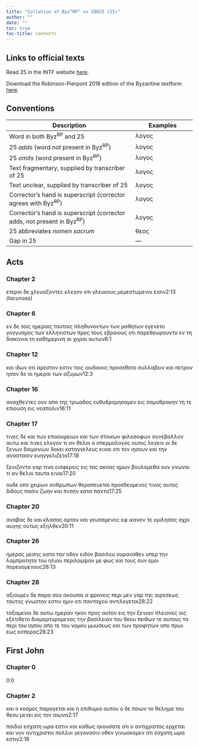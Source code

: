 ```yaml
---
title: "Collation of Byz^RP^ vs 20025 (25)"
author: ""
date: ""
toc: true
toc-title: Contents
---
```


::: {.callout-note appearance="minimal" icon="false" collapse="true"}
# Links to official texts

Read 25 in the INTF website [here](https://ntvmr.uni-muenster.de/manuscript-workspace?docID=20025).

Download the Robinson-Pierpont 2018 edition of the Byzantine textform [here](https://web.archive.org/web/20210413060536/https://byzantinetext.com/wp-content/uploads/2021/03/robinson-pierpont-2018-gnt-edition.pdf).


:::


::: {.callout-note appearance="minimal" icon="false" collapse="true"}
# Conventions

| Description                                                              	| Examples                           	|
|--------------------------------------------------------------------------	|------------------------------------	|
| Word in both Byz^RP^ and 25                                   	| λογος                              	|
| 25 *adds* (word not present in Byz^RP^)                       	| [λογος]{.greek-added}            	|
| 25 *omits* (word present in Byz^RP^)                          	| [λογος]{.greek-omitted}          	|
| Text fragmentary, supplied by transcriber of 25               	| [λογος]{.greek-supplied}         	|
| Text unclear, supplied by transcriber of 25                   	| [λογος]{.unclear}                	|
| Corrector's hand is superscript (corrector agrees with Byz^RP^)          	| [λογος]{.corr}                   	|
| Corrector's hand is superscript (corrector adds, not present in Byz^RP^) 	| [[λογος]{.corr}]{.greek-added} 	|
| 25 abbreviates *nomen sacrum*                                 	| [θεος]{.greek-abbr}            	|
| Gap in 25                                                     	| [―]{.gap}                        	|
:::

## Acts

### Chapter 2

[ετεροι]{.greek-omitted} [δε]{.greek-omitted} [χλευαζοντες]{.greek-omitted} [ελεγον]{.greek-omitted} [οτι]{.greek-omitted} [γλευκους]{.greek-omitted} [μεμεστωμενοι]{.greek-omitted} [εισιν]{.greek-omitted}[[2:13 *(lacunose)*]{.lacunose}]{.aside}

### Chapter 6

[εν]{.greek-omitted} [δε]{.greek-omitted} [ταις]{.greek-omitted} [ημεραις]{.greek-omitted} [ταυταις]{.greek-omitted} [πληθυνοντων]{.greek-omitted} [των]{.greek-omitted} [μαθητων]{.greek-omitted} [εγενετο]{.greek-omitted} [γογγυσμος]{.greek-omitted} [των]{.greek-omitted} [ελληνιστων]{.greek-omitted} [προς]{.greek-omitted} [τους]{.greek-omitted} [εβραιους]{.greek-omitted} [οτι]{.greek-omitted} [παρεθεωρουντο]{.greek-omitted} [εν]{.greek-omitted} [τη]{.greek-omitted} [διακονια]{.greek-omitted} [τη]{.greek-omitted} [καθημερινη]{.greek-omitted} [αι]{.greek-omitted} [χηραι]{.greek-omitted} [αυτων]{.greek-omitted}[6:1]{.aside}

### Chapter 12

[και]{.greek-omitted} [ιδων]{.greek-omitted} [οτι]{.greek-omitted} [αρεστον]{.greek-omitted} [εστιν]{.greek-omitted} [τοις]{.greek-omitted} [ιουδαιοις]{.greek-omitted} [προσεθετο]{.greek-omitted} [συλλαβειν]{.greek-omitted} [και]{.greek-omitted} [πετρον]{.greek-omitted} [ησαν]{.greek-omitted} [δε]{.greek-omitted} [αι]{.greek-omitted} [ημεραι]{.greek-omitted} [των]{.greek-omitted} [αζυμων]{.greek-omitted}[12:3]{.aside}

### Chapter 16

[αναχθεντες]{.greek-omitted} [ουν]{.greek-omitted} [απο]{.greek-omitted} [της]{.greek-omitted} [τρωαδος]{.greek-omitted} [ευθυδρομησαμεν]{.greek-omitted} [εις]{.greek-omitted} [σαμοθρακην]{.greek-omitted} [τη]{.greek-omitted} [τε]{.greek-omitted} [επιουση]{.greek-omitted} [εις]{.greek-omitted} [νεαπολιν]{.greek-omitted}[16:11]{.aside}

### Chapter 17

[τινες]{.greek-omitted} [δε]{.greek-omitted} [και]{.greek-omitted} [των]{.greek-omitted} [επικουρειων]{.greek-omitted} [και]{.greek-omitted} [των]{.greek-omitted} [στοικων]{.greek-omitted} [φιλοσοφων]{.greek-omitted} [συνεβαλλον]{.greek-omitted} [αυτω]{.greek-omitted} [και]{.greek-omitted} [τινες]{.greek-omitted} [ελεγον]{.greek-omitted} [τι]{.greek-omitted} [αν]{.greek-omitted} [θελοι]{.greek-omitted} [ο]{.greek-omitted} [σπερμολογος]{.greek-omitted} [ουτος]{.greek-omitted} [λεγειν]{.greek-omitted} [οι]{.greek-omitted} [δε]{.greek-omitted} [ξενων]{.greek-omitted} [δαιμονιων]{.greek-omitted} [δοκει]{.greek-omitted} [καταγγελευς]{.greek-omitted} [ειναι]{.greek-omitted} [οτι]{.greek-omitted} [τον]{.greek-omitted} [ιησουν]{.greek-omitted} [και]{.greek-omitted} [την]{.greek-omitted} [αναστασιν]{.greek-omitted} [ευηγγελιζετο]{.greek-omitted}[17:18]{.aside}

[ξενιζοντα]{.greek-omitted} [γαρ]{.greek-omitted} [τινα]{.greek-omitted} [εισφερεις]{.greek-omitted} [εις]{.greek-omitted} [τας]{.greek-omitted} [ακοας]{.greek-omitted} [ημων]{.greek-omitted} [βουλομεθα]{.greek-omitted} [ουν]{.greek-omitted} [γνωναι]{.greek-omitted} [τι]{.greek-omitted} [αν]{.greek-omitted} [θελοι]{.greek-omitted} [ταυτα]{.greek-omitted} [ειναι]{.greek-omitted}[17:20]{.aside}

[ουδε]{.greek-omitted} [υπο]{.greek-omitted} [χειρων]{.greek-omitted} [ανθρωπων]{.greek-omitted} [θεραπευεται]{.greek-omitted} [προσδεομενος]{.greek-omitted} [τινος]{.greek-omitted} [αυτος]{.greek-omitted} [διδους]{.greek-omitted} [πασιν]{.greek-omitted} [ζωην]{.greek-omitted} [και]{.greek-omitted} [πνοην]{.greek-omitted} [κατα]{.greek-omitted} [παντα]{.greek-omitted}[17:25]{.aside}

### Chapter 20

[αναβας]{.greek-omitted} [δε]{.greek-omitted} [και]{.greek-omitted} [κλασας]{.greek-omitted} [αρτον]{.greek-omitted} [και]{.greek-omitted} [γευσαμενος]{.greek-omitted} [εφ]{.greek-omitted} [ικανον]{.greek-omitted} [τε]{.greek-omitted} [ομιλησας]{.greek-omitted} [αχρι]{.greek-omitted} [αυγης]{.greek-omitted} [ουτως]{.greek-omitted} [εξηλθεν]{.greek-omitted}[20:11]{.aside}

### Chapter 26

[ημερας]{.greek-omitted} [μεσης]{.greek-omitted} [κατα]{.greek-omitted} [την]{.greek-omitted} [οδον]{.greek-omitted} [ειδον]{.greek-omitted} [βασιλευ]{.greek-omitted} [ουρανοθεν]{.greek-omitted} [υπερ]{.greek-omitted} [την]{.greek-omitted} [λαμπροτητα]{.greek-omitted} [του]{.greek-omitted} [ηλιου]{.greek-omitted} [περιλαμψαν]{.greek-omitted} [με]{.greek-omitted} [φως]{.greek-omitted} [και]{.greek-omitted} [τους]{.greek-omitted} [συν]{.greek-omitted} [εμοι]{.greek-omitted} [πορευομενους]{.greek-omitted}[26:13]{.aside}

### Chapter 28

[αξιουμεν]{.greek-omitted} [δε]{.greek-omitted} [παρα]{.greek-omitted} [σου]{.greek-omitted} [ακουσαι]{.greek-omitted} [α]{.greek-omitted} [φρονεις]{.greek-omitted} [περι]{.greek-omitted} [μεν]{.greek-omitted} [γαρ]{.greek-omitted} [της]{.greek-omitted} [αιρεσεως]{.greek-omitted} [ταυτης]{.greek-omitted} [γνωστον]{.greek-omitted} [εστιν]{.greek-omitted} [ημιν]{.greek-omitted} [οτι]{.greek-omitted} [πανταχου]{.greek-omitted} [αντιλεγεται]{.greek-omitted}[28:22]{.aside}

[ταξαμενοι]{.greek-omitted} [δε]{.greek-omitted} [αυτω]{.greek-omitted} [ημεραν]{.greek-omitted} [ηκον]{.greek-omitted} [προς]{.greek-omitted} [αυτον]{.greek-omitted} [εις]{.greek-omitted} [την]{.greek-omitted} [ξενιαν]{.greek-omitted} [πλειονες]{.greek-omitted} [οις]{.greek-omitted} [εξετιθετο]{.greek-omitted} [διαμαρτυρομενος]{.greek-omitted} [την]{.greek-omitted} [βασιλειαν]{.greek-omitted} [του]{.greek-omitted} [θεου]{.greek-omitted} [πειθων]{.greek-omitted} [τε]{.greek-omitted} [αυτους]{.greek-omitted} [τα]{.greek-omitted} [περι]{.greek-omitted} [του]{.greek-omitted} [ιησου]{.greek-omitted} [απο]{.greek-omitted} [τε]{.greek-omitted} [του]{.greek-omitted} [νομου]{.greek-omitted} [μωυσεως]{.greek-omitted} [και]{.greek-omitted} [των]{.greek-omitted} [προφητων]{.greek-omitted} [απο]{.greek-omitted} [πρωι]{.greek-omitted} [εως]{.greek-omitted} [εσπερας]{.greek-omitted}[28:23]{.aside}

## First John

### Chapter 0

[0:0]{.aside}

### Chapter 2

[και]{.greek-omitted} [ο]{.greek-omitted} [κοσμος]{.greek-omitted} [παραγεται]{.greek-omitted} [και]{.greek-omitted} [η]{.greek-omitted} [επιθυμια]{.greek-omitted} [αυτου]{.greek-omitted} [ο]{.greek-omitted} [δε]{.greek-omitted} [ποιων]{.greek-omitted} [το]{.greek-omitted} [θελημα]{.greek-omitted} [του]{.greek-omitted} [θεου]{.greek-omitted} [μενει]{.greek-omitted} [εις]{.greek-omitted} [τον]{.greek-omitted} [αιωνα]{.greek-omitted}[2:17]{.aside}

[παιδια]{.greek-omitted} [εσχατη]{.greek-omitted} [ωρα]{.greek-omitted} [εστιν]{.greek-omitted} [και]{.greek-omitted} [καθως]{.greek-omitted} [ηκουσατε]{.greek-omitted} [οτι]{.greek-omitted} [ο]{.greek-omitted} [αντιχριστος]{.greek-omitted} [ερχεται]{.greek-omitted} [και]{.greek-omitted} [νυν]{.greek-omitted} [αντιχριστοι]{.greek-omitted} [πολλοι]{.greek-omitted} [γεγονασιν]{.greek-omitted} [οθεν]{.greek-omitted} [γινωσκομεν]{.greek-omitted} [οτι]{.greek-omitted} [εσχατη]{.greek-omitted} [ωρα]{.greek-omitted} [εστιν]{.greek-omitted}[2:18]{.aside}

